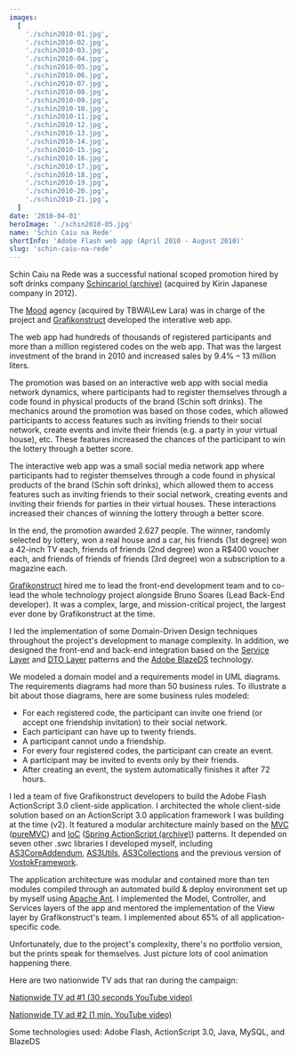 ```yaml
---
images:
  [
    './schin2010-01.jpg',
    './schin2010-02.jpg',
    './schin2010-03.jpg',
    './schin2010-04.jpg',
    './schin2010-05.jpg',
    './schin2010-06.jpg',
    './schin2010-07.jpg',
    './schin2010-08.jpg',
    './schin2010-09.jpg',
    './schin2010-10.jpg',
    './schin2010-11.jpg',
    './schin2010-12.jpg',
    './schin2010-13.jpg',
    './schin2010-14.jpg',
    './schin2010-15.jpg',
    './schin2010-16.jpg',
    './schin2010-17.jpg',
    './schin2010-18.jpg',
    './schin2010-19.jpg',
    './schin2010-20.jpg',
    './schin2010-21.jpg',
  ]
date: '2010-04-01'
heroImage: './schin2010-05.jpg'
name: 'Schin Caiu na Rede'
shortInfo: 'Adobe Flash web app (April 2010 - August 2010)'
slug: 'schin-caiu-na-rede'
---
```



Schin Caiu na Rede was a successful national scoped promotion hired by soft drinks company [Schincariol (archive)](https://web.archive.org/web/20121209070623/http://www.brasilkirin.com.br/) (acquired by Kirin Japanese company in 2012).

The [Mood](http://www.agenciamood.com.br) agency (acquired by TBWA\Lew Lara) was in charge of the project and [Grafikonstruct](https://www.linkedin.com/company/grafikonstruct/) developed the interative web app.

The web app had hundreds of thousands of registered participants and more than a million registered codes on the web app. That was the largest investment of the brand in 2010 and increased sales by 9.4% &#8211; 13 million liters.

The promotion was based on an interactive web app with social media network dynamics, where participants had to register themselves through a code found in physical products of the brand (Schin soft drinks). The mechanics around the promotion was based on those codes, which allowed participants to access features such as inviting friends to their social network, create events and invite their friends (e.g. a party in your virtual house), etc. These features increased the chances of the participant to win the lottery through a better score.

The interactive web app was a small social media network app where participants had to register themselves through a code found in physical products of the brand (Schin soft drinks), which allowed them to access features such as inviting friends to their social network, creating events and inviting their friends for parties in their virtual houses. These interactions increased their chances of winning the lottery through a better score.

In the end, the promotion awarded 2.627 people. The winner, randomly selected by lottery, won a real house and a car, his friends (1st degree) won a 42-inch TV each, friends of friends (2nd degree) won a R$400 voucher each, and friends of friends of friends (3rd degree) won a subscription to a magazine each.

[Grafikonstruct](https://www.linkedin.com/company/grafikonstruct/) hired me to lead the front-end development team and to co-lead the whole technology project alongside Bruno Soares (Lead Back-End developer). It was a complex, large, and mission-critical project, the largest ever done by Grafikonstruct at the time.

I led the implementation of some Domain-Driven Design techniques throughout the project's development to manage complexity. In addition, we designed the front-end and back-end integration based on the [Service Layer](https://martinfowler.com/eaaCatalog/serviceLayer.html) and [DTO Layer](https://en.wikipedia.org/wiki/Data_transfer_object) patterns and the [Adobe BlazeDS](https://en.wikipedia.org/wiki/BlazeDS) technology.

We modeled a domain model and a requirements model in UML diagrams. The requirements diagrams had more than 50 business rules. To illustrate a bit about those diagrams, here are some business rules modeled:

- For each registered code, the participant can invite one friend (or accept one friendship invitation) to their social network.
- Each participant can have up to twenty friends.
- A participant cannot undo a friendship.
- For every four registered codes, the participant can create an event.
- A participant may be invited to events only by their friends.
- After creating an event, the system automatically finishes it after 72 hours.

I led a team of five Grafikonstruct developers to build the Adobe Flash ActionScript 3.0 client-side application. I architected the whole client-side solution based on an ActionScript 3.0 application framework I was building at the time (v2). It featured a modular architecture mainly based on the [MVC](http://en.wikipedia.org/wiki/Model%E2%80%93view%E2%80%93controller) ([pureMVC](http://puremvc.org)) and [IoC](http://en.wikipedia.org/wiki/Inversion_of_control) ([Spring ActionScript (archive)](https://web.archive.org/web/20120111035944/http://www.springactionscript.org/)) patterns. It depended on seven other .swc libraries I developed myself, including [AS3CoreAddendum](http://as3coreaddendum.org), [AS3Utils](http://as3utils.org), [AS3Collections](http://as3collections.org) and the previous version of [VostokFramework](http://vostokframework.org).

The application architecture was modular and contained more than ten modules compiled through an automated build & deploy environment set up by myself using [Apache Ant](http://ant.apache.org). I implemented the Model, Controller, and Services layers of the app and mentored the implementation of the View layer by Grafikonstruct's team. I implemented about 65% of all application-specific code.

Unfortunately, due to the project's complexity, there's no portfolio version, but the prints speak for themselves. Just picture lots of cool animation happening there.

Here are two nationwide TV ads that ran during the campaign:

[Nationwide TV ad #1 (30 seconds YouTube video)](http://www.youtube.com/watch?v=ZPRnws3msyI)

[Nationwide TV ad #2 (1 min. YouTube video)](http://www.youtube.com/watch?feature=player_embedded&v=meWydco5RSI)

Some technologies used: Adobe Flash, ActionScript 3.0, Java, MySQL, and BlazeDS

<br />
<br />

<FlexBoxRowSpaceBetween>
  <LinkButtonLeftArrowIcon align-self="flex-start" text="Bienal 2012" to="/portfolio/bienal2012/" />
  <LinkButtonRightArrowIcon
    align-self="flex-end"
    text="Schin Casa com Tudo"
    to="/portfolio/schin-casa-com-tudo/"
  />
</FlexBoxRowSpaceBetween>
